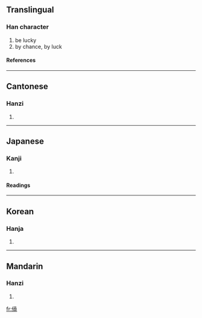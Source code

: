 {{see|侥|徺}}

==Translingual==
===Han character===
{{Han char|rad=人|as=12|sn=14|four=2421<sub>1</sub>|canj=人土土山 (OGGU)}}
# be lucky
# by chance, by luck
====References====
{{Han ref|kx=0117.100|dkj=01113|dj=0248.160|hdz=10216.120|uh=50E5|ud=20709|bh=B9AE|bd=47534}}
----
==Cantonese==
===Hanzi===
{{yue-hanzi|jyut=|y=hiu1}}
# {{defn|Cantonese}}
----
==Japanese==
===Kanji===
{{ja-kanji|grade=|rs=人12}}
# {{defn|Japanese}}
====Readings====
{{ja-readings|on=[[きょう]] (kyō), [[ぎょう]] (gyō)|kun=[[ねがう]] (negau), [[もとめる]] (motomeru)}}
----
==Korean==
===Hanja===
{{ko-hanja|hangeul=요|rv=yo|mr=yo}}
# {{defn|Korean}}
----
==Mandarin==
===Hanzi===
{{cmn-hanzi|sim=侥|pin=[[jiǎo]] (jiao3)|wg=chiao<sup>3</sup>}}
# {{defn|Mandarin}}

[[fr:僥]]